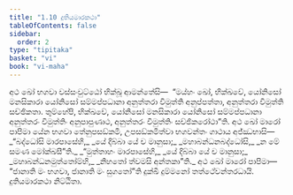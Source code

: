 ```yaml
---
title: "1.10 දුතියමාරකථා"
tableOfContents: false
sidebar:
  order: 2
type: "tipitaka"
basket: "vi"
book: "vi-maha"
---
```



<DynamicBreadcrumb />

<Division number="35" book="vi-maha">

<Paragraph number="147" book="vi-maha">
අථ ඛෝ භගවා වස්සංවුට්ඨෝ භික්ඛූ ආමන්තේසි—  “මය්හං ඛෝ, භික්ඛවේ, යෝනිසෝ මනසිකාරා යෝනිසෝ සම්මප්පධානා අනුත්තරා විමුත්ති අනුප්පත්තා, අනුත්තරා විමුත්ති සච්ඡිකතා. තුම්හේපි, භික්ඛවේ, යෝනිසෝ මනසිකාරා යෝනිසෝ සම්මප්පධානා අනුත්තරං විමුත්තිං අනුපාපුණාථ, අනුත්තරං විමුත්තිං සච්ඡිකරෝථා”ති. අථ ඛෝ මාරෝ පාපිමා යේන භගවා තේනුපසඞ්කමි, උපසඞ්කමිත්වා භගවන්තං ගාථාය අජ්ඣභාසි—
</Paragraph>

<Paragraph number="148" type="verses" book="vi-maha">
_“බද්ධෝසි මාරපාසේහි,_  
_යේ දිබ්බා යේ ච මානුසා;_  
_මහාබන්ධනබද්ධෝසි,_  
_න මේ සමණ මෝක්ඛසී”ති._  

</Paragraph>

<Paragraph number="149" type="verses" book="vi-maha">
_“මුත්තාහං මාරපාසේහි,_  
_යේ දිබ්බා යේ ච මානුසා;_  
_මහාබන්ධනමුත්තෝම්හි,_  
_නිහතෝ ත්වමසි අන්තකා”ති._  

</Paragraph>

<Paragraph number="150" book="vi-maha">
අථ ඛෝ මාරෝ පාපිමා—  “ජානාති මං භගවා, ජානාති මං සුගතෝ”ති දුක්ඛී දුම්මනෝ තත්ථේවන්තරධායි.

</Paragraph>
</Division>

<Paragraph number="151" type="center" book="vi-maha">
දුතියමාරකථා නිට්ඨිතා.
</Paragraph>